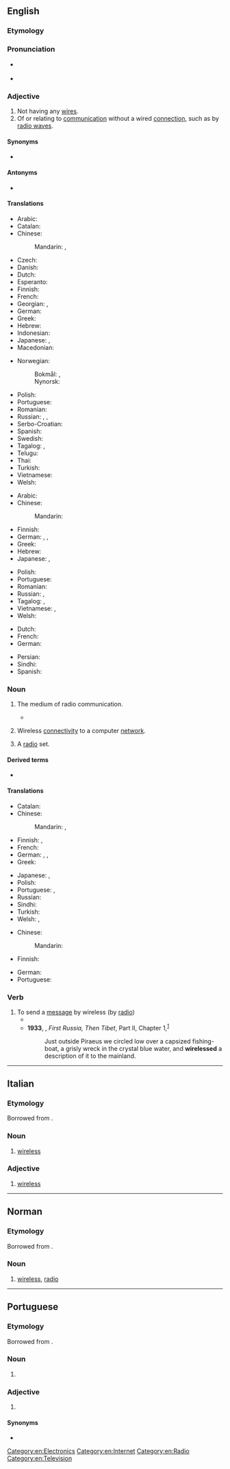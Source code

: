 ==English==

===Etymology===
{{suffix|wire|less|lang=en}}

===Pronunciation===
* {{a|UK}} {{IPA|/ˈwaɪ.ə(ɹ).ləs/|lang=en}}
* {{audio|en-us-wireless.ogg|Audio (US)|lang=en}}

===Adjective===
{{en-adj|-}}

# Not having any [[wire]]s.
# Of or relating to [[communication]] without a wired [[connection]], such as by [[radio wave]]s.

====Synonyms====
* {{l|en|cordless}}

====Antonyms====
* {{l|en|wired}}

====Translations====
{{trans-top|not having any wires}}
* Arabic: {{t|ar|لَاسِلْكِيّ}}
* Catalan: {{t|ca|sense fil}}
* Chinese:
*: Mandarin: {{t+|cmn|無線|sc=Hani}}, {{t+|cmn|无线|tr=wǔxiàn|sc=Hani}}
* Czech: {{t|cs|bezdrátový}}
* Danish: {{t+|da|trådløs}}
* Dutch: {{t+|nl|draadloos}}
* Esperanto: {{t|eo|sendrata}}
* Finnish: {{t+|fi|langaton}}
* French: {{t+|fr|sans fil}}
* Georgian: {{t|ka|უსადენო}}, {{t|ka|უკაბელო}}
* German: {{t+|de|drahtlos}}
* Greek: {{t+|el|ασύρματος|m}}
* Hebrew: {{t|he|אלחוטי|tr=alkhutí}}
* Indonesian: {{t+|id|nirkabel}}
* Japanese: {{t+|ja|無線|tr=むせん, musen|sc=Jpan}}, {{t|ja|ワイヤレス|tr=waiyaresu|sc=Jpan}}
* Macedonian: {{t|mk|безжичен|m|tr=bézžičen}}
{{trans-mid}}
* Norwegian:
*: Bokmål: {{t|no|trådlaus}}, {{t+|nb|trådløs}}
*: Nynorsk: {{t|no|trådlaus}}
* Polish: {{t+|pl|bezprzewodowy}}
* Portuguese: {{t|pt|[[sem]] [[fio]]}}
* Romanian: {{t|ro|[[fără]] [[fir]]}}
* Russian: {{t+|ru|беспро́водный}}, {{t+|ru|беспроводно́й}}, {{t+|ru|беспро́волочный}}
* Serbo-Croatian: {{t|sh|бежично|n|tr=bežično|sc=Cyrl}}
* Spanish: {{t+|es|inalámbrico|m}}
* Swedish: {{t+|sv|trådlös}}
* Tagalog: {{t|tl|awangkawad}}, {{t|tl|walang-kawad}}
* Telugu: {{t|te|తీగెలేని}}
* Thai: {{t|th|ไร้สาย}}
* Turkish: {{t+|tr|kablosuz}}
* Vietnamese: {{t|vi|không dây}}
* Welsh: {{t|cy|diwifr}}
{{trans-bottom}}

{{trans-top|of or relating to wireless telegraphy}}
* Arabic: {{t|ar|لَاسِلْكِيّ}}
* Chinese:
*: Mandarin: {{t-needed|cmn}}
* Finnish: {{t+|fi|langaton}}
* German: {{t+|de|drahtlos}}, {{t+|de|Funk|alt=Funk-}}, {{t+|de|Radio|alt=Radio-}}
* Greek: {{t+|el|ασύρματος|m}}
* Hebrew: {{t|he|אלחוטי}}
* Japanese: {{t|ja|ワイヤレス|tr=waiyaresu|sc=Jpan}}, {{t+|ja|無線|tr=むせん, musen|sc=Jpan}}
{{trans-mid}}
* Polish: {{t+|pl|radiowy}}
* Portuguese: {{t|pt|[[sem]] [[fio]]}}
* Romanian: {{t+|ro|radio-}}
* Russian: {{t+|ru|радио|alt=ра́дио-}}, {{t+|ru|беспроводно́й}}
* Tagalog: {{t|tl|awangkawad}}, {{t|tl|walang-kawad}}
* Vietnamese: {{t|vi|không dây}}, {{t+|vi|vô tuyến}}
* Welsh: {{t|cy|diwifr}}
{{trans-bottom}}

{{checktrans-top}}
* Dutch: {{t+check|nl|draadloos}}
* French: {{t+check|fr|sans fil}}
* German: {{t+check|de|drahtlos}}
{{trans-mid}}
* Persian: {{t+check|fa|بی‌سیم|tr=bisim}}
* Sindhi: {{t+check|sd|ريتار}}
* Spanish: {{t-check|es|inalámbrico}}
{{trans-bottom}}

===Noun===
{{wikipedia}}
{{en-noun|-|wirelesses|pl2qual=dated}}

# {{lb|en|uncountable}} The medium of radio communication.
#: {{ux|en|Only about a hundred years ago, '''wireless''' was a new technology.}}
#* {{quote-book|year=1935|author=[https://www.goodreads.com/author/show/288354.George_Goodchild George Goodchild]
|title=Death on the Centre Court|chapter=3
|passage=It had been his intention to go to Wimbledon, but as he himself said: “Why be blooming well frizzled when you can hear all the results over the '''wireless'''. And results are all that concern me.&nbsp;[&hellip;]”}}
# {{lb|en|uncountable}} Wireless [[connectivity]] to a computer [[network]].
#: {{ux|en|If your '''wireless''' stops working, try restarting the router.}}
# {{lb|en|dated}} A [[radio]] set.
#: {{ux|en|Let's switch on the '''wireless''' and listen to the news.}}

====Derived terms====
* {{l|en|wireless operator}}

====Translations====
{{trans-top|radio}}
* Catalan: {{t+|ca|ràdio|f}}
* Chinese:
*: Mandarin: {{t+|cmn|無線電|sc=Hani}}, {{t+|cmn|无线电|tr=wúxiàndiàn|sc=Hani}}
* Finnish: {{t+|fi|radio}}, {{t|fi|radioviestintä}}
* French: {{t+|fr|radio|f}}
* German: {{t+|de|Funk|m}}, {{t+|de|Rundfunk|m}}, {{t+|de|Radio|n}}
* Greek: {{t+|el|ασύρματος|m}}
{{trans-mid}}
* Japanese: {{t|ja|無線機|tr=むせんき, musenki|sc=Jpan}}, {{t|ja|ワイヤレス|tr=waiyaresu|sc=Jpan}}
* Polish: {{t+|pl|radio|n}}
* Portuguese: {{t|pt|[[tecnologia]] [[sem]] [[fio]]|f}}, {{t|pt|[[tecnologia]] [[wireless]]|f}}
* Russian: {{t+|ru|ра́дио|n}}
* Sindhi: {{t+|sd|ريتار}}
* Turkish: {{t+|tr|telsiz}}
* Welsh: {{t+|cy|radio|m}}, {{t|cy|weiarles|m}}
{{trans-bottom}}

{{trans-top|wireless connectivity to a computer network}}
* Chinese:
*: Mandarin: {{t-needed|cmn}}
* Finnish: {{t+|fi|langaton}}
{{trans-mid}}
* German: {{t+|de|WLAN|m}}
* Portuguese: {{t+|pt|wireless|f}}
{{trans-bottom}}

===Verb===
{{en-verb|wirelesses|wirelessing|wirelessed}}

# To send a [[message]] by wireless (by [[radio]])
#* {{quote-book|title=Flag and Fleet|author=William Charles Henry Wood|year=1919|passage=At 3:30 A.M. a huge Zeppelin flew across the British battle line, '''wirelessing''' down to any Germans still to the westward the best way to get home.}}
#* '''1933''', {{w|Robert Byron}}, ''First Russia, Then Tibet'', Part II, Chapter 1,<sup>[http://www.gutenberg.net.au/ebooks14/1403321h.html]</sup>
#*: Just outside Piraeus we circled low over a capsized fishing-boat, a grisly wreck in the crystal blue water, and '''wirelessed''' a description of it to the mainland.

[[Category:en:Electronics]]
[[Category:en:Internet]]
[[Category:en:Radio]]
[[Category:en:Television]]

----

==Italian==

===Etymology===
Borrowed from {{bor|it|en|wireless}}.

===Noun===
{{head|it|noun|g=m|invariable}}

# [[#English|wireless]] {{gloss|transmission without wires}}

===Adjective===
{{head|it|adjective|invariable}}

# {{lb|it|computing}} [[#English|wireless]]

----

==Norman==

===Etymology===
Borrowed from {{bor|nrf|en|wireless}}.

===Noun===
{{nrf-noun|m|pl=-}}

# {{lb|nrf|Guernsey}} [[#English|wireless]], [[radio]]

----

==Portuguese==

===Etymology===
Borrowed from {{bor|pt|en|wireless}}.

===Noun===
{{pt-noun|f}}

# {{lb|pt|networking}} {{l|en|wireless}} {{gloss|wireless connectivity to a computer network}}

===Adjective===
{{pt-adj|pl=wireless}}

# {{lb|pt|of hardware}} {{l|en|wireless}} {{gloss|communicating without wired connections}}

====Synonyms====
* {{l|pt|[[sem]] [[fio]]}}